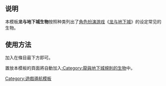 {{Navbox
| name   = 龙与地下城生物
| state  = {{{state|collapsed}}}
| title  = [[龙与地下城]]常见生物列表
| style  = text-align:left;

| group1 = 异怪
| list1  = [[恐爪怪]]·[[伊特怪]]·[[法特怪]]·[[灵吸怪]]·[[底栖魔鱼]]·[[眼魔]]·[[蛛化精灵]]
| group2 = 动物
| list2  = [[北极熊]]·[[狼]]·[[狗]]·[[猫]]
| group3 = 兽类
| list3  = [[掘地虫]]·[[狮鹫]]·[[紫虫]]
| group4 = 构装生物
| list4  = [[魔像]]

| group5 = [[龙 (龙与地下城)|龙]]
| list5  = {{Navbox subgroup
| bodystyle=text-align:left
| group1   = 五色龙
| list1    = [[黑龙 (龙与地下城)|黑龙]]·[[黑龙 (龙与地下城)|蓝龙]]·[[绿龙]]·[[红龙 (龙与地下城)|红龙]]·[[白龙 (龙与地下城)|白龙]]
| group2   = 金属龙
| list2    = [[青铜龙]]·[[黄铜龙]]·[[赤铜龙]]·[[金龙]]·[[银龙 (龙与地下城)|银龙]]
| group3   = 宝石龙
| list3    = [[紫晶龙]]·[[水晶龙]]·[[翡翠龙]]·[[蓝宝石龙]]·[[黄玉龙]]
| group4   = 其他亚种
| list4    = 影龙·双足飞龙·狱火古龙·蛇龙·碎骸亚龙
}}

| group6 = 元素生物
| list6  = [[风元素]]·[[土元素]]·[[火元素]]·[[水元素]]
| group7 = 精类生物
| list7  = [[皮克精]]
| group8 = 巨人
| list8  = [[山丘巨人]]·[[石巨人]]·[[霜巨人]]·[[食人魔]]·[[巨魔]]

| group9 = 类人生物
| list9  = {{Navbox subgroup
| bodystyle=text-align:left
| group1   = 未细分
| list1    = [[人類 (龍與地下城)|人类]]·[[精灵]]·[[黑暗精灵]]·[[矮人]]·[[灰矮人]]·[[侏儒 (龙与地下城)|侏儒]]·[[地底侏儒]]·[[半身人]]·[[豺狼人]]
| group6   = 兽人，地精，爬行类
| list6    = [[兽人]]·[[半獸人]]，[[地精]]·[[大地精]]·[[熊地精]]，[[狗头人]]
}}

| group10= 魔法兽
| list10 = [[冬狼]]·[[座狼]]·[[冰蠕虫]]·[[石化蜥蜴]]·[[恐鳌]]
| group11= 人形怪物
| list11 = [[牛头人 (龙与地下城)|牛头人]]·[[半人马]]·[[鲨化鱼人]]·[[寇涛鱼人]]
| group12= 泥型怪物
| list12 = [[胶质怪]]
| group13= 异界生物
| list13 = [[岩精]]·[[天使 (龙与地下城)|天使]]·[[魔鬼 (龙与地下城)|魔鬼]]·[[恶魔 (龙与地下城)|恶魔]]·[[犬魔]]·[[地狱犬]]·[[火蜥蜴]]
| group14= 植物
| list14 = [[蕈人]]·[[尖叫蕈]]
| group15= 变形生物
| list15 = [[变形怪]]
| group16= 不死生物
| list16 = [[幽灵]]·[[吸血鬼]]·[[巫妖]]·[[半神巫妖]]·[[木乃伊]]·[[幽影]]·[[缚灵]]
| group17= 虫类生物
| list17 = [[巨蚁]]
}}<noinclude>

== 说明 ==

本模板'''龙与地下城生物'''按照种类列出了[[角色扮演游戏]]《[[龙与地下城]]》的设定常见的生物。

== 使用方法 ==

加入'''{{tl|龙与地下城生物}}'''在條目最下方即可。

置放本模板的頁面將自動加入[[:Category:龍與地下城規則的生物]]中。
[[Category:龍與地下城規則的生物|{{PAGENAME}}]]
[[Category:遊戲導航模板]]
</noinclude>